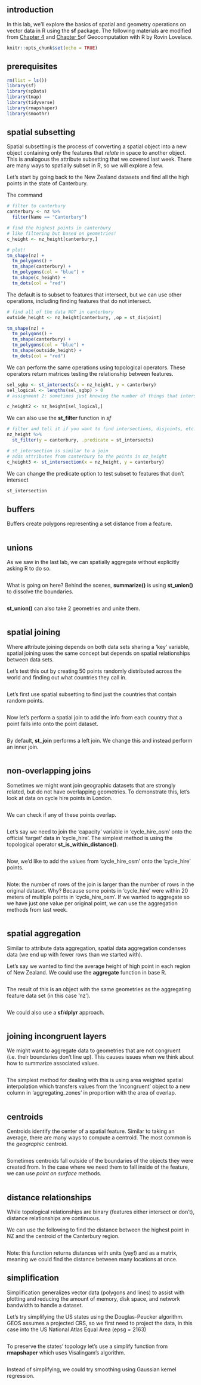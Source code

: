 ## introduction
In this lab, we'll explore the basics of spatial and geometry operations on vector data in R using the **sf** package.
The following materials are modified from [Chapter 4](https://geocompr.robinlovelace.net/spatial-operations.html) and [Chapter 5](https://geocompr.robinlovelace.net/geometry-operations.html)of Geocomputation with R by Rovin Lovelace.

```r
knitr::opts_chunk$set(echo = TRUE)
```

## prerequisites

```r
rm(list = ls())
library(sf)
library(spData)
library(tmap)
library(tidyverse)
library(rmapshaper)
library(smoothr)
```

## spatial subsetting
Spatial subsetting is the process of converting a spatial object into a new object containing only the features that *relate* in space to another object. This is analogous the attribute subsetting that we covered last week. There are many ways to spatially subset in R, so we will explore a few.

Let's start by going back to the New Zealand datasets and find all the high points in the state of Canterbury.  

The command

```r
# filter to canterbury
canterbury <- nz %>% 
  filter(Name == "Canterbury")

# find the highest points in canterbury 
# like filtering but based on geometries!
c_height <- nz_height[canterbury,]

# plot!
tm_shape(nz) +
  tm_polygons() +
  tm_shape(canterbury) +
  tm_polygons(col = "blue") +
  tm_shape(c_height) +
  tm_dots(col = "red")
```

The default is to subset to features that intersect, but we can use other operations, including finding features that do not intersect.

```r
# find all of the data NOT in canterbury
outside_height <- nz_height[canterbury, ,op = st_disjoint]

tm_shape(nz) +
  tm_polygons() +
  tm_shape(canterbury) +
  tm_polygons(col = "blue") +
  tm_shape(outside_height) +
  tm_dots(col = "red")
```

We can perform the same operations using topological operators. These operators return matrices testing the relationship between features. 

```r
sel_sgbp <- st_intersects(x = nz_height, y = canterbury)
sel_logical <- lengths(sel_sgbp) > 0
# assignment 2: sometimes just knowing the number of things that intersect is helpful

c_height2 <- nz_height[sel_logical,]
```

We can also use the **st_filter** function in *sf*

```r
# filter and tell it if you want to find intersections, disjoints, etc.
nz_height %>% 
  st_filter(y = canterbury, .predicate = st_intersects)

# st_intersection is similar to a join
# adds attributes from canterbury to the points in nz_height
c_height3 <- st_intersection(x = nz_height, y = canterbury)

```

We can change the predicate option to test subset to features that don't intersect

```r
st_intersection

```
## buffers

Buffers create polygons representing a set distance from a feature.

```r

```

## unions
As we saw in the last lab, we can spatially aggregate without explicitly asking R to do so.

```r

```

What is going on here? Behind the scenes, **summarize()** is using **st_union()** to dissolve the boundaries.

```r


```

**st_union()** can also take 2 geometries and unite them.

```r

```

## spatial joining
Where attribute joining depends on both data sets sharing a 'key' variable, spatial joining uses the same concept but depends on spatial relationships between data sets. 

Let's test this out by creating 50 points randomly distributed across the world and finding out what countries they call in.

```r

```

Let's first use spatial subsetting to find just the countries that contain random points.

```r

```

Now let's perform a spatial join to add the info from each country that a point falls into onto the point dataset.

```r

```

By default, **st_join** performs a left join. We change this and instead perform an inner join.

```r

```

## non-overlapping joins
Sometimes we might want join geographic datasets that are strongly related, but do not have overlapping geometries. To demonstrate this, let's look at data on cycle hire points in London.

```r

```

We can check if any of these points overlap.
```r

```

Let's say we need to join the 'capacity' variable in 'cycle_hire_osm' onto the official 'target' data in 'cycle_hire'. The simplest method is using the topological operator **st_is_within_distance()**.

```r

```

Now, we'd like to add the values from 'cycle_hire_osm' onto the 'cycle_hire' points.
```r

```
Note: the number of rows of the join is larger than the number of rows in the original dataset. Why? Because some points in 'cycle_hire' were within 20 meters of multiple points in 'cycle_hire_osm'. If we wanted to aggregate so we have just one value per original point, we can use the aggregation methods from last week.

```r

```

## spatial aggregation
Similar to attribute data aggregation, spatial data aggregation condenses data (we end up with fewer rows than we started with).

Let's say we wanted to find the average height of high point in each region of New Zealand. We could use the **aggregate** function in base R.
```r

```
The result of this is an object with the same geometries as the aggregating feature data set (in this case 'nz').

```r

```

We could also use a **sf**/**dplyr** approach.
```r

```

## joining incongruent layers
We might want to aggregate data to geometries that are not congruent (i.e. their boundaries don't line up). This causes issues when we think about how to summarize associated values.
```r

```

The simplest method for dealing with this is using area weighted spatial interpolation which transfers values from the 'incongruent' object to a new column in 'aggregating_zones' in proportion with the area of overlap. 

```r

```
## centroids
Centroids identify the center of a spatial feature. Similar to taking an average, there are many ways to compute a centroid. The most common is the *geographic* centroid.
```r

```

Sometimes centroids fall outside of the boundaries of the objects they were created from. In the case where we need them to fall inside of the feature, we can use *point on surface* methods.


```r

```

## distance relationships
While topological relationships are binary (features either intersect or don't), distance relationships are continuous. 

We can use the following to find the distance between the highest point in NZ and the centroid of the Canterbury region.

```r


```
Note: this function returns distances with units (yay!) and as a matrix, meaning we could find the distance between many locations at once.

## simplification
Simplification generalizes vector data (polygons and lines) to assist with plotting and reducing the amount of memory, disk space, and network bandwidth to handle a dataset.

Let's try simplifying the US states using the Douglas-Peucker algorithm. GEOS assumes a projected CRS, so we first need to project the data, in this case into the US National Atlas Equal Area (epsg = 2163)

```r

```

To preserve the states' topology let's use a simplify function from **rmapshaper** which uses Visalingam's algorithm.

```r

```

Instead of simplifying, we could try smoothing using Gaussian kernel regression.

```r

```




